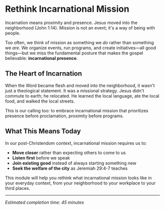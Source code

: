 # Rethink Incarnational Mission

Incarnation means proximity and presence. Jesus moved into the neighborhood (John 1:14). Mission is not an event; it's a way of being with people.

Too often, we think of mission as something we _do_ rather than something we _are_. We organize events, run programs, and create initiatives—all good things—but we miss the fundamental posture that makes the gospel believable: **incarnational presence**.

## The Heart of Incarnation

When the Word became flesh and moved into the neighborhood, it wasn't just a theological statement. It was a missional strategy. Jesus didn't commute to earth; he relocated. He learned the local language, ate the local food, and walked the local streets.

This is our calling too: to embrace incarnational mission that prioritizes presence before proclamation, proximity before programs.

## What This Means Today

In our post-Christendom context, incarnational mission requires us to:

- **Move closer** rather than expecting others to come to us
- **Listen first** before we speak
- **Join existing good** instead of always starting something new
- **Seek the welfare of the city** as Jeremiah 29:4-7 teaches

This module will help you rethink what incarnational mission looks like in your everyday context, from your neighborhood to your workplace to your third places.

---

_Estimated completion time: 45 minutes_
